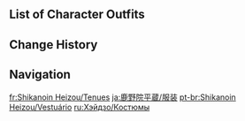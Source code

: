 {{CharacterTabs}}

==List of Character Outfits==
{{Outfits by Category Table|Shikanoin Heizou Outfits|nocharacter=1}}

==Change History==
{{Change History|2.8}}

==Navigation==
{{Character Navbox|link type=outfits}}

[[fr:Shikanoin Heizou/Tenues]]
[[ja:鹿野院平蔵/服装]]
[[pt-br:Shikanoin Heizou/Vestuário]]
[[ru:Хэйдзо/Костюмы]]